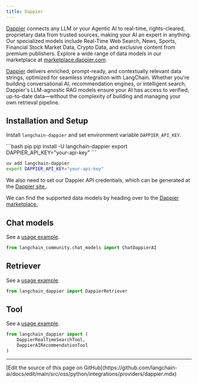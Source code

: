 ```yaml
---
title: Dappier
---
```


[Dappier](https://dappier.com) connects any LLM or your Agentic AI to
real-time, rights-cleared, proprietary data from trusted sources,
making your AI an expert in anything. Our specialized models include
Real-Time Web Search, News, Sports, Financial Stock Market Data,
Crypto Data, and exclusive content from premium publishers. Explore a
wide range of data models in our marketplace at
[marketplace.dappier.com](https://marketplace.dappier.com).

[Dappier](https://dappier.com) delivers enriched, prompt-ready, and
contextually relevant data strings, optimized for seamless integration
with LangChain. Whether you're building conversational AI, recommendation
engines, or intelligent search, Dappier's LLM-agnostic RAG models ensure
your AI has access to verified, up-to-date data—without the complexity of
building and managing your own retrieval pipeline.

## Installation and Setup

Install `langchain-dappier` and set environment variable
`DAPPIER_API_KEY`.

<CodeGroup>
```bash pip
pip install -U langchain-dappier
export DAPPIER_API_KEY="your-api-key"
```

```bash uv
uv add langchain-dappier
export DAPPIER_API_KEY="your-api-key"
```
</CodeGroup>

We also need to set our Dappier API credentials, which can be generated at
the [Dappier site.](https://platform.dappier.com/profile/api-keys).

We can find the supported data models by heading over to the
[Dappier marketplace.](https://platform.dappier.com/marketplace)

## Chat models

See a [usage example](/oss/python/integrations/chat/dappier).

```python
from langchain_community.chat_models import ChatDappierAI
```

## Retriever

See a [usage example](/oss/python/integrations/retrievers/dappier).

```python
from langchain_dappier import DappierRetriever
```

## Tool

See a [usage example](/oss/python/integrations/tools/dappier).

```python
from langchain_dappier import (
    DappierRealTimeSearchTool,
    DappierAIRecommendationTool
)
```

---

<Callout icon="pen-to-square" iconType="regular">
  [Edit the source of this page on GitHub](https://github.com/langchain-ai/docs/edit/main/src/oss/python/integrations/providers/dappier.mdx)
</Callout>
